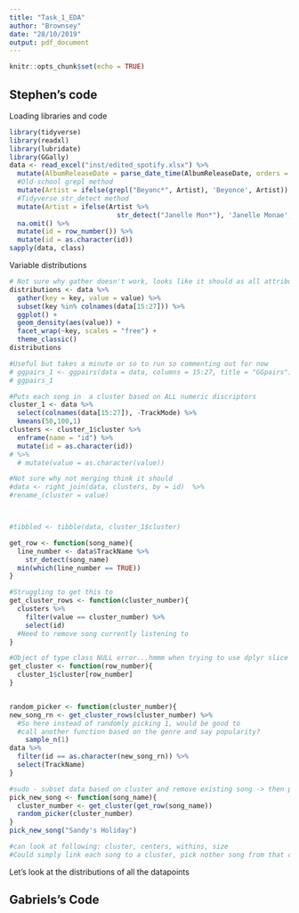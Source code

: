 ---
title: "Task_1_EDA"
author: "Brownsey"
date: "28/10/2019"
output: pdf_document
---

```{r setup, include=FALSE}
knitr::opts_chunk$set(echo = TRUE)
```

## Stephen's code
Loading libraries and code
```{r, message=FALSE}
library(tidyverse)
library(readxl)
library(lubridate)
library(GGally)
data <- read_excel("inst/edited_spotify.xlsx") %>%
  mutate(AlbumReleaseDate = parse_date_time(AlbumReleaseDate, orders = c("y", "ym","ymd"))) %>%
  #Old-school grepl method
  mutate(Artist = ifelse(grepl("Beyonc*", Artist), 'Beyonce', Artist)) %>%
  #Tidyverse str_detect method
  mutate(Artist = ifelse(Artist %>% 
                           str_detect("Janelle Mon*"), 'Janelle Monae', Artist)) %>%
  na.omit() %>%
  mutate(id = row_number()) %>%
  mutate(id = as.character(id))
sapply(data, class)
```
Variable distributions
```{r, message = FALSE}
# Not sure why gather doesn't work, looks like it should as all attributes are numeric but anyway
distributions <- data %>%
  gather(key = key, value = value) %>%
  subset(key %in% colnames(data[15:27])) %>%
  ggplot() +
  geom_density(aes(value)) +
  facet_wrap(~key, scales = "free") +
  theme_classic()
distributions

#Useful but takes a minute or so to run so commenting out for now
# ggpairs_1 <- ggpairs(data = data, columns = 15:27, title = "GGpairs")
# ggpairs_1

#Puts each song in  a cluster based on ALL numeric discriptors
cluster_1 <- data %>%
  select(colnames(data[15:27]), -TrackMode) %>%
  kmeans(50,100,1)
clusters <- cluster_1$cluster %>%
  enframe(name = "id") %>%
  mutate(id = as.character(id)) 
# %>%
  # mutate(value = as.character(value))

#Not sure why not merging think it should
#data <- right_join(data, clusters, by = id)  %>%
#rename_(cluster = value)



#tibbled <- tibble(data, cluster_1$cluster)

get_row <- function(song_name){
  line_number <- data$TrackName %>%
    str_detect(song_name)
  min(which(line_number == TRUE))
}

#Struggling to get this to 
get_cluster_rows <- function(cluster_number){
  clusters %>%
    filter(value == cluster_number) %>%
    select(id) 
  #Need to remove song currently listening to
}

#Object of type class NULL error...hmmm when trying to use dplyr slice but works with base :O
get_cluster <- function(row_number){
  cluster_1$cluster[row_number]
}


random_picker <- function(cluster_number){
new_song_rn <- get_cluster_rows(cluster_number) %>%
  #So here instead of randomly picking 1, would be good to
  #call another function based on the genre and say popularity?
    sample_n(1)
data %>%
  filter(id == as.character(new_song_rn)) %>%
  select(TrackName)
}

#sudo - subset data based on cluster and remove existing song -> then pick one of remaining songs.
pick_new_song <- function(song_name){
  cluster_number <- get_cluster(get_row(song_name))
  random_picker(cluster_number)
}
pick_new_song("Sandy's Holiday")

#can look at following: cluster, centers, withins, size
#Could simply link each song to a cluster, pick nother song from that cluster based on a probabilty linked to popularity of the song and maybe an artist variables as well, as in pick same artist with higher prob if it is in the cluster
```
Let's look at the distributions of all the datapoints


## Gabriels's Code

